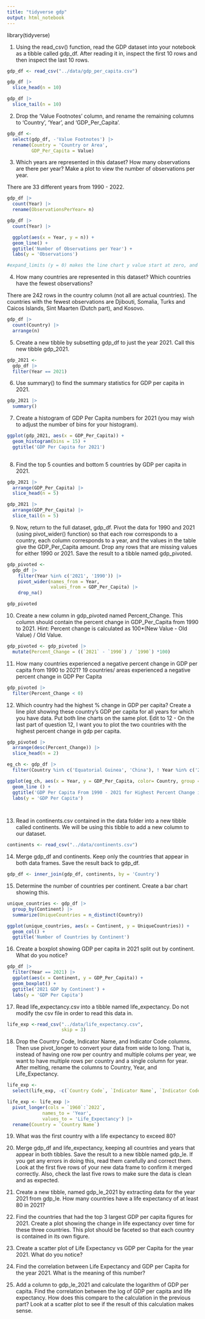 ```yaml
---
title: "tidyverse gdp"
output: html_notebook
---
```


library(tidyverse)

1) Using the read_csv() function, read the GDP dataset into your notebook as a tibble called gdp_df. After reading it in, inspect the first 10 rows and then inspect the last 10 rows.

```r
gdp_df <- read_csv("../data/gdp_per_capita.csv")
```
```r
gdp_df |> 
  slice_head(n = 10)
```

```r
gdp_df |> 
  slice_tail(n = 10)
```


2) Drop the 'Value Footnotes' column, and rename the remaining columns to 'Country', 'Year', and 'GDP_Per_Capita'.

```r
gdp_df <- 
  select(gdp_df, -'Value Footnotes') |> 
  rename(Country = 'Country or Area',
         GDP_Per_Capita = Value)
```



3) Which years are represented in this dataset? How many observations are there per year? Make a plot to view the number of observations per year.

There are 33 different years from 1990 - 2022.

```r
gdp_df |> 
  count(Year) |> 
  rename(ObservationsPerYear= n)
```


```r
gdp_df |> 
  count(Year) |>

  ggplot(aes(x = Year, y = n)) + 
  geom_line() + 
  ggtitle('Number of Observations per Year') +
  labs(y = 'Observations')

#expand_limits (y = 0) makes the line chart y value start at zero, and condenses the line chart
```


4) How many countries are represented in this dataset? Which countries have the fewest observations?

There are 242 rows in the country column (not all are actual countries). The countries with the fewest observations are Djibouti, Somalia, Turks and Caicos Islands, Sint Maarten (Dutch part), and Kosovo.

```r
gdp_df |> 
  count(Country) |> 
  arrange(n)
```



5) Create a new tibble by subsetting gdp_df to just the year 2021. Call this new tibble gdp_2021.

```r
gdp_2021 <- 
  gdp_df |> 
  filter(Year == 2021)
```


6) Use summary() to find the summary statistics for GDP per capita in 2021.

```r
gdp_2021 |> 
  summary()
```


7) Create a histogram of GDP Per Capita numbers for 2021 (you may wish to adjust the number of bins for your histogram).

```r
ggplot(gdp_2021, aes(x = GDP_Per_Capita)) + 
  geom_histogram(bins = 15) + 
  ggtitle('GDP Per Capita for 2021')
  
```


8) Find the top 5 counties and bottom 5 countries by GDP per capita in 2021.

```r
gdp_2021 |> 
  arrange(GDP_Per_Capita) |> 
  slice_head(n = 5)
```
```r
gdp_2021 |> 
  arrange(GDP_Per_Capita) |> 
  slice_tail(n = 5)
```


9) Now, return to the full dataset, gdp_df. Pivot the data for 1990 and 2021 (using pivot_wider() function) so that each row corresponds to a country, each column corresponds to a year, and the values in the table give the GDP_Per_Capita amount. Drop any rows that are missing values for either 1990 or 2021. Save the result to a tibble named gdp_pivoted.

```r
gdp_pivoted <- 
  gdp_df |> 
    filter(Year %in% c('2021', '1990')) |>
    pivot_wider(names_from = Year,
                values_from = GDP_Per_Capita) |> 
    drop_na()
```


```r
gdp_pivoted
```



10) Create a new column in gdp_pivoted named Percent_Change. This column should contain the percent change in GDP_Per_Capita from 1990 to 2021. Hint: Percent change is calculated as 100*(New Value - Old Value) / Old Value.

```r
gdp_pivoted <- gdp_pivoted |> 
  mutate(Percent_Change = ((`2021` - `1990`) / `1990`) *100)
```


11) How many countries experienced a negative percent change in GDP per capita from 1990 to 2021?
19 countries/ areas experienced a negative percent change in GDP Per Capita

```r
gdp_pivoted |> 
  filter(Percent_Change < 0)
```


12) Which country had the highest % change in GDP per capita? Create a line plot showing these country's GDP per capita for all years for which you have data. Put both line charts on the same plot.
Edit to 12 - On the last part of question 12, I want you to plot the two countries with the highest percent change in gdp per capita.

```r
gdp_pivoted |> 
  arrange(desc(Percent_Change)) |> 
  slice_head(n = 2)
```

```r
eg_ch <- gdp_df |> 
  filter(Country %in% c('Equatorial Guinea', 'China'), ! Year %in% c('2022'))

ggplot(eg_ch, aes(x = Year, y = GDP_Per_Capita, color= Country, group = Country)) +
  geom_line () +
  ggtitle('GDP Per Capita From 1990 - 2021 for Highest Percent Change in GDP') +
  labs(y = 'GDP Per Capita')

       
```


13) Read in continents.csv contained in the data folder into a new tibble called continents. We will be using this tibble to add a new column to our dataset.

```r
continents <- read_csv("../data/continents.csv")
```


14) Merge gdp_df and continents. Keep only the countries that appear in both data frames. Save the result back to gdp_df.

```r
gdp_df <- inner_join(gdp_df, continents, by = 'Country')
```


15) Determine the number of countries per continent. Create a bar chart showing this.
```r
unique_countries <- gdp_df |> 
  group_by(Continent) |> 
  summarize(UniqueCountries = n_distinct(Country))
```


```r
ggplot(unique_countries, aes(x = Continent, y = UniqueCountries)) +
  geom_col() + 
  ggtitle('Number of Countries by Continent')
```


16) Create a boxplot showing GDP per capita in 2021 split out by continent. What do you notice?
```r
gdp_df |> 
  filter(Year == 2021) |> 
  ggplot(aes(x = Continent, y = GDP_Per_Capita)) + 
  geom_boxplot() + 
  ggtitle('2021 GDP by Continent') + 
  labs(y = 'GDP Per Capita')

```



17) Read life_expectancy.csv into a tibble named life_expectancy. Do not modify the csv file in order to read this data in.

```r
life_exp <-read_csv("../data/life_expectancy.csv",
                    skip = 3)
```


18) Drop the Country Code, Indicator Name, and Indicator Code columns. Then use pivot_longer to convert your data from wide to long. That is, instead of having one row per country and multiple colums per year, we want to have multiple rows per country and a single column for year. After melting, rename the columns to Country, Year, and Life_Expectancy.

```r
life_exp <-
  select(life_exp, -c(`Country Code`, `Indicator Name`, `Indicator Code`, `2023`, `...69`))
```


```r
life_exp <- life_exp |> 
  pivot_longer(cols = `1960`:`2022`, 
             names_to = 'Year', 
             values_to = 'Life_Expectancy') |> 
  rename(Country = `Country Name`)
```



19) What was the first country with a life expectancy to exceed 80?



20) Merge gdp_df and life_expectancy, keeping all countries and years that appear in both tibbles. Save the result to a new tibble named gdp_le. If you get any errors in doing this, read them carefully and correct them. Look at the first five rows of your new data frame to confirm it merged correctly. Also, check the last five rows to make sure the data is clean and as expected.

21) Create a new tibble, named gdp_le_2021 by extracting data for the year 2021 from gdp_le. How many countries have a life expectancy of at least 80 in 2021?

22) Find the countries that had the top 3 largest GDP per capita figures for 2021. Create a plot showing the change in life expectancy over time for these three countries. This plot should be faceted so that each country is contained in its own figure.

23) Create a scatter plot of Life Expectancy vs GDP per Capita for the year 2021. What do you notice?

24) Find the correlation between Life Expectancy and GDP per Capita for the year 2021. What is the meaning of this number?

25) Add a column to gdp_le_2021 and calculate the logarithm of GDP per capita. Find the correlation between the log of GDP per capita and life expectancy. How does this compare to the calculation in the previous part? Look at a scatter plot to see if the result of this calculation makes sense.









